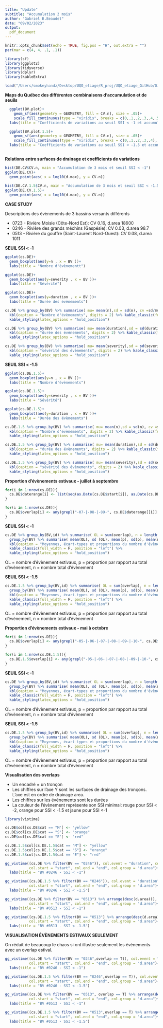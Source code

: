 ```yaml
---
title: "Update"
subtitle: "Accumulation 3 mois"
author: "Gabriel B.Beaudet"
date: "09/02/2023"
output:
  pdf_document
---
```

\newpage
```r
knitr::opts_chunk$set(echo = TRUE, fig.pos = "H", out.extra = "")
par(mar = c(4, 4, .1, .1))
```

```r
library(sf)
library(ggplot2)
library(tidyverse)
library(dplyr)
library(kableExtra)

```
```r

load("/Users/smokeyhandz/Desktop/UQO_etiage/R_proj/UQO_etiage_GitHub/GitHub_markdown_data/update_9_fev_accum3.RData")

```

**Maps du Québec des différentes combinaisons d'accumulation et de seuils**

```r

  ggplot(BV.plot)+
    geom_sf(aes(geometry = GEOMETRY, fill = CV.n), size = .05)+
    scale_fill_continuous(type = "viridis", breaks = c(0,.1,.2,.3,.4,.5), limits = c(0,.5))+
  labs(title = "Coefficients de variations au seuil SSI < -1 et accumulation de 3 mois")

```
```r
  ggplot(BV.plot.1.5)+
    geom_sf(aes(geometry = GEOMETRY, fill = CV.n), size = .05)+
    scale_fill_continuous(type = "viridis", breaks = c(0,.1,.2,.3,.4), limits = c(0,.5))+
  labs(title = "Coefficients de variations au seuil SSI < -1.5 et accumulation de 3 mois")
  
```

\newpage
**Relations entre surfaces de drainage et coefficients de variations**

```r

hist(DE.CV$CV.n, main = "Accumulation de 3 mois et seuil SSI < -1")
ggplot(DE.CV)+
  geom_point(aes( x = log10(d.max), y = CV.n))
             
hist(DE.CV.1.5$CV.n, main = "Accumulation de 3 mois et seuil SSI < -1.5")
ggplot(DE.CV.1.5)+
  geom_point(aes( x = log10(d.max), y = CV.n))

```

\newpage
**CASE STUDY**

Descriptions des évènements de 3 bassins versants différents

* 0723 - Rivière Moisie (Côte-Nord Est): CV 0.16, d.area 18900
* 0246 - Rivière des grands méchins (Gaspésie): CV 0.03, d.area 98.7
* 0513 - Rivière du gouffre (Saint-Laurent Nord-Ouest): CV 0.08, d.area 1011

**SEUIL SSI < -1**

```r

ggplot(cs.DE)+
  geom_boxplot(aes(y=n , x = BV ))+
  labs(title = "Nombre d'évènementt")

ggplot(cs.DE)+
  geom_boxplot(aes(y=severity , x = BV ))+
  labs(title = "Sévérité")

ggplot(cs.DE)+
  geom_boxplot(aes(y=duration , x = BV ))+
  labs(title = "Durée des évènements")

cs.DE %>% group_by(BV) %>% summarise( mu= mean(n),sd = sd(n), cv =sd/mu) %>% 
  kbl(caption = "Nombre d'évènements", digits = 2) %>% kable_classic(full_width = F) %>% 
  kable_styling(latex_options = "hold_position")

cs.DE %>% group_by(BV) %>% summarise( mu= mean(duration),sd = sd(duration), cv =sd/mu) %>% 
  kbl(caption = "durée des évènements", digits = 2) %>% kable_classic(full_width = F) %>% 
  kable_styling(latex_options = "hold_position")

cs.DE %>% group_by(BV) %>% summarise( mu= mean(severity),sd = sd(severity), cv =sd/mu) %>% 
  kbl(caption = "sévérité des évènements", digits = 2) %>% kable_classic(full_width = F) %>% 
  kable_styling(latex_options = "hold_position")

```

\newpage
**SEUIL SSI < -1.5**

```r

ggplot(cs.DE.1.5)+
  geom_boxplot(aes(y=n , x = BV ))+
  labs(title = "Nombre d'évènements")

ggplot(cs.DE.1.5)+
  geom_boxplot(aes(y=severity , x = BV ))+
  labs(title = "Sévérité")

ggplot(cs.DE.1.5)+
  geom_boxplot(aes(y=duration , x = BV ))+
  labs(title = "Durée des évènements")

cs.DE.1.5 %>% group_by(BV) %>% summarise( mu= mean(n),sd = sd(n), cv =sd/mu) %>% 
  kbl(caption = "Nombre d'évènements", digits = 2) %>% kable_classic(full_width = F) %>% 
  kable_styling(latex_options = "hold_position")

cs.DE.1.5 %>% group_by(BV) %>% summarise( mu= mean(duration),sd = sd(duration), cv =sd/mu) %>% 
  kbl(caption = "durée des évènements", digits = 2) %>% kable_classic(full_width = F) %>% 
  kable_styling(latex_options = "hold_position")

cs.DE.1.5 %>% group_by(BV) %>% summarise( mu= mean(severity),sd = sd(severity), cv =sd/mu) %>% 
  kbl(caption = "sévérité des évènements", digits = 2) %>% kable_classic(full_width = F) %>% 
  kable_styling(latex_options = "hold_position")

```

\newpage
**Proportion d'évènements estivaux - juillet à septembre**

```r
for(i in 1:nrow(cs.DE)){
  cs.DE$daterange[i] <- list(seq(as.Date(cs.DE$start[i]), as.Date(cs.DE$end[i]), by = "month"))
}

for(i in 1:nrow(cs.DE)){
  cs.DE$overlap[i] <- any(grepl("-07-|-08-|-09-", cs.DE$daterange[[i]] ))
}
```

**SEUIL SSI < -1**

```r

cs.DE %>% group_by(BV,id) %>% summarise( OL = sum(overlap), n = length(overlap), p = sum(OL)/n) %>% 
  group_by(BV) %>% summarise( mean(OL), sd (OL), mean(p), sd(p), mean(n), sd(n)) %>% 
  kbl(caption = "Moyennes, écart-types et proportions du nombre d'évènements estivaux", digits = 2) %>% 
  kable_classic(full_width = F, position = "left") %>% 
  kable_styling(latex_options = "hold_position")
```

OL = nombre d'évènement estivaux, p = proportion par rapport au total d'évènement, n = nombre total d'évènement

**SEUIL SSI < -1.5**

```r

cs.DE.1.5 %>% group_by(BV,id) %>% summarise( OL = sum(overlap), n = length(overlap), p = sum(OL)/n) %>% 
  group_by(BV) %>% summarise( mean(OL), sd (OL), mean(p), sd(p), mean(n), sd(n)) %>% 
  kbl(caption = "Moyennes, écart-types et proportions du nombre d'évènements estivaux", digits = 2) %>% 
  kable_classic(full_width = F, position = "left") %>% 
  kable_styling(latex_options = "hold_position")
```

OL = nombre d'évènement estivaux, p = proportion par rapport au total d'évènement, n = nombre total d'évènement


**Proportion d'évènements estivaux - mai à octobre**

```r

for(i in 1:nrow(cs.DE)){
  cs.DE$overlap[i] <- any(grepl("-05-|-06-|-07-|-08-|-09-|-10-", cs.DE$daterange[[i]] ))
}

for(i in 1:nrow(cs.DE.1.5)){
  cs.DE.1.5$overlap[i] <- any(grepl("-05-|-06-|-07-|-08-|-09-|-10-", cs.DE.1.5$daterange[[i]] ))
}

```


**SEUIL SSI < -1**

```r

cs.DE %>% group_by(BV,id) %>% summarise( OL = sum(overlap), n = length(overlap), p = sum(OL)/n) %>% 
  group_by(BV) %>% summarise( mean(OL), sd (OL), mean(p), sd(p), mean(n), sd(n)) %>% 
  kbl(caption = "Moyennes, écart-types et proportions du nombre d'évènements estivaux", digits = 2) %>% 
  kable_classic(full_width = F, position = "left") %>% 
  kable_styling(latex_options = "hold_position")
```

OL = nombre d'évènement estivaux, p = proportion par rapport au total d'évènement, n = nombre total d'évènement

**SEUIL SSI < -1.5**

```r

cs.DE.1.5 %>% group_by(BV,id) %>% summarise( OL = sum(overlap), n = length(overlap), p = sum(OL)/n) %>% 
  group_by(BV) %>% summarise( mean(OL), sd (OL), mean(p), sd(p), mean(n), sd(n)) %>% 
  kbl(caption = "Moyennes, écart-types et proportions du nombre d'évènements estivaux", digits = 2) %>% 
  kable_classic(full_width = F, position = "left") %>% 
  kable_styling(latex_options = "hold_position")
```

OL = nombre d'évènement estivaux, p = proportion par rapport au total d'évènement, n = nombre total d'évènement

\newpage
**Visualisation des overlaps**

* Un encadré = un tronçon
* Les chiffres sur l'axe Y sont les surfaces de drainage des tronçons. L'axe est en ordre de drainage area.
* Les chiffres sur les évènements sont les durées
* La couleur de l'évènement représente son SSI minimal: rouge pour SSI < -2, orange pour SSI < -1.5 et jaune pour SSI <-1

```r

library(vistime)

cs.DE$col[cs.DE$cat == "M"] <- "yellow"
cs.DE$col[cs.DE$cat == "S"] <- "orange"
cs.DE$col[cs.DE$cat == "E"] <- "red"

cs.DE.1.5$col[cs.DE.1.5$cat == "M"] <- "yellow"
cs.DE.1.5$col[cs.DE.1.5$cat == "S"] <- "orange"
cs.DE.1.5$col[cs.DE.1.5$cat == "E"] <- "red"

gg_vistime((cs.DE %>% filter(BV == "0246")), col.event = "duration", col.color = "col", 
           col.start = "start", col.end = "end", col.group = "d.area")+
  labs(title = "BV #0246 - SSI < -1")

gg_vistime((cs.DE.1.5 %>% filter(BV == "0246")), col.event = "duration", col.color = "col", 
           col.start = "start", col.end = "end", col.group = "d.area")+
  labs(title = "BV #0246 - SSI < -1.5")

```

```r

gg_vistime((cs.DE %>% filter(BV == "0513") %>% arrange(desc(d.area))), col.event = "duration", col.color = "col", 
           col.start = "start", col.end = "end", col.group = "d.area")+
  labs(title = "BV #0513 - SSI < -1")

gg_vistime((cs.DE.1.5 %>% filter(BV == "0513") %>% arrange(desc(d.area))), col.event = "duration", col.color = "col", 
           col.start = "start", col.end = "end", col.group = "d.area")+
  labs(title = "BV #0513 - SSI < -1.5")

```

\newpage
**VISUALISATION ÉVÈNEMENTS ESTIVAUX SEULEMENT**

On réduit de beaucoup le chaos si ont illustre seulement les évènements avec un overlap estival.

```r

gg_vistime((cs.DE %>% filter(BV == "0246",overlap == T)), col.event = "duration", col.color = "col", 
           col.start = "start", col.end = "end", col.group = "d.area")+
  labs(title = "BV #0246 - SSI < -1")

gg_vistime((cs.DE.1.5 %>% filter(BV == "0246",overlap == T)), col.event = "duration", col.color = "col", 
           col.start = "start", col.end = "end", col.group = "d.area")+
  labs(title = "BV #0246 - SSI < -1.5")

```

```r

gg_vistime((cs.DE %>% filter(BV == "0513", overlap == T) %>% arrange(desc(d.area))), col.event = "duration", col.color = "col", 
           col.start = "start", col.end = "end", col.group = "d.area")+
  labs(title = "BV #0513 - SSI < -1")

gg_vistime((cs.DE.1.5 %>% filter(BV == "0513",overlap == T) %>% arrange(desc(d.area))), col.event = "duration", col.color = "col", 
           col.start = "start", col.end = "end", col.group = "d.area")+
  labs(title = "BV #0513 - SSI < -1.5")

```







